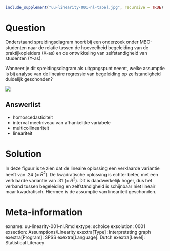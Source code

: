 ```{r, echo = FALSE, results = "hide"}
include_supplement("uu-linearity-001-nl-tabel.jpg", recursive = TRUE)
```



Question
========
Onderstaand spreidingsdiagram hoort bij een onderzoek onder MBO-studenten naar de relatie tussen de hoeveelheid begeleiding van de praktijkopleiders (X-as) en de ontwikkeling van zelfstandigheid van studenten (Y-as).

Wanneer je dit spreidingsdiagram als uitgangspunt neemt, welke assumptie is bij analyse van de lineaire regressie van begeleiding op zelfstandigheid duidelijk geschonden?

![](uu-linearity-001-nl-tabel.jpg)

Answerlist
----------
* homoscedasticiteit
* interval meetniveau van afhankelijke variabele
* multicollineariteit
* lineariteit


Solution
========
In deze figuur is te zien dat de lineaire oplossing een verklaarde variantie heeft van .24 (= $R^2$). De kwadratische oplossing is echter beter, met een verklaarde variantie van .31 (= $R^2$). Dit is daadwerkelijk hoger, dus het verband tussen begeleiding en zelfstandigheid is schijnbaar niet lineair maar kwadratisch. Hiermee is de assumptie van lineariteit geschonden.


Meta-information
================
exname: uu-linearity-001-nl.Rmd
extype: schoice
exsolution: 0001
exsection: Assumptions/Linearity
exextra[Type]: Interpretating graph
exextra[Program]: SPSS
exextra[Language]: Dutch
exextra[Level]: Statistical Literacy